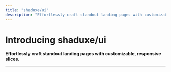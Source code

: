 ```yaml
---
title: "shaduxe/ui"
description: "Effortlessly craft standout landing pages with customizable, responsive slices."
---
```


# **Introducing shaduxe/ui**

**Effortlessly craft standout landing pages with customizable, responsive slices.**

---
